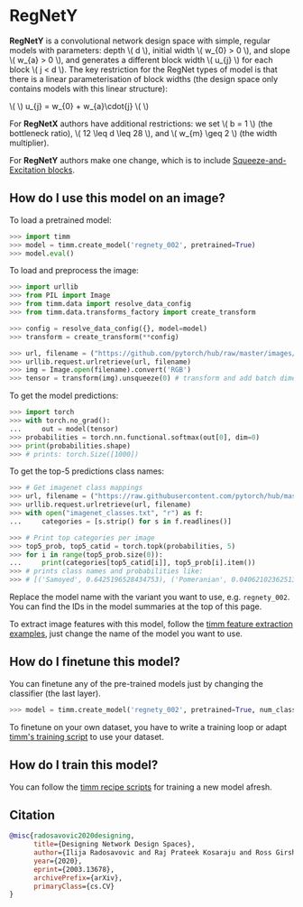# RegNetY

**RegNetY** is a convolutional network design space with simple, regular models with parameters: depth \\( d \\), initial width \\( w\_{0} > 0 \\), and slope \\( w\_{a} > 0 \\), and generates a different block width \\( u\_{j} \\) for each block \\( j < d \\). The key restriction for the RegNet types of model is that there is a linear parameterisation of block widths (the design space only contains models with this linear structure):

\\( \\) u\_{j} = w\_{0} + w\_{a}\cdot{j} \\( \\)

For **RegNetX** authors have additional restrictions: we set \\( b = 1 \\) (the bottleneck ratio), \\( 12 \leq d \leq 28 \\), and \\( w\_{m} \geq 2 \\) (the width multiplier).

For **RegNetY** authors make one change, which is to include [Squeeze-and-Excitation blocks](https://paperswithcode.com/method/squeeze-and-excitation-block).

## How do I use this model on an image?

To load a pretrained model:

```py
>>> import timm
>>> model = timm.create_model('regnety_002', pretrained=True)
>>> model.eval()
```

To load and preprocess the image:

```py
>>> import urllib
>>> from PIL import Image
>>> from timm.data import resolve_data_config
>>> from timm.data.transforms_factory import create_transform

>>> config = resolve_data_config({}, model=model)
>>> transform = create_transform(**config)

>>> url, filename = ("https://github.com/pytorch/hub/raw/master/images/dog.jpg", "dog.jpg")
>>> urllib.request.urlretrieve(url, filename)
>>> img = Image.open(filename).convert('RGB')
>>> tensor = transform(img).unsqueeze(0) # transform and add batch dimension
```

To get the model predictions:

```py
>>> import torch
>>> with torch.no_grad():
...     out = model(tensor)
>>> probabilities = torch.nn.functional.softmax(out[0], dim=0)
>>> print(probabilities.shape)
>>> # prints: torch.Size([1000])
```

To get the top-5 predictions class names:

```py
>>> # Get imagenet class mappings
>>> url, filename = ("https://raw.githubusercontent.com/pytorch/hub/master/imagenet_classes.txt", "imagenet_classes.txt")
>>> urllib.request.urlretrieve(url, filename)
>>> with open("imagenet_classes.txt", "r") as f:
...     categories = [s.strip() for s in f.readlines()]

>>> # Print top categories per image
>>> top5_prob, top5_catid = torch.topk(probabilities, 5)
>>> for i in range(top5_prob.size(0)):
...     print(categories[top5_catid[i]], top5_prob[i].item())
>>> # prints class names and probabilities like:
>>> # [('Samoyed', 0.6425196528434753), ('Pomeranian', 0.04062102362513542), ('keeshond', 0.03186424449086189), ('white wolf', 0.01739676296710968), ('Eskimo dog', 0.011717947199940681)]
```

Replace the model name with the variant you want to use, e.g. `regnety_002`. You can find the IDs in the model summaries at the top of this page.

To extract image features with this model, follow the [timm feature extraction examples](../feature_extraction), just change the name of the model you want to use.

## How do I finetune this model?

You can finetune any of the pre-trained models just by changing the classifier (the last layer).

```py
>>> model = timm.create_model('regnety_002', pretrained=True, num_classes=NUM_FINETUNE_CLASSES)
```
To finetune on your own dataset, you have to write a training loop or adapt [timm's training
script](https://github.com/rwightman/pytorch-image-models/blob/master/train.py) to use your dataset.

## How do I train this model?

You can follow the [timm recipe scripts](../training_script) for training a new model afresh.

## Citation

```BibTeX
@misc{radosavovic2020designing,
      title={Designing Network Design Spaces},
      author={Ilija Radosavovic and Raj Prateek Kosaraju and Ross Girshick and Kaiming He and Piotr Dollár},
      year={2020},
      eprint={2003.13678},
      archivePrefix={arXiv},
      primaryClass={cs.CV}
}
```

<!--
Type: model-index
Collections:
- Name: RegNetY
  Paper:
    Title: Designing Network Design Spaces
    URL: https://paperswithcode.com/paper/designing-network-design-spaces
Models:
- Name: regnety_002
  In Collection: RegNetY
  Metadata:
    FLOPs: 255754236
    Parameters: 3160000
    File Size: 12782926
    Architecture:
    - 1x1 Convolution
    - Batch Normalization
    - Convolution
    - Dense Connections
    - Global Average Pooling
    - Grouped Convolution
    - ReLU
    - Squeeze-and-Excitation Block
    Tasks:
    - Image Classification
    Training Techniques:
    - SGD with Momentum
    - Weight Decay
    Training Data:
    - ImageNet
    Training Resources: 8x NVIDIA V100 GPUs
    ID: regnety_002
    Epochs: 100
    Crop Pct: '0.875'
    Momentum: 0.9
    Batch Size: 1024
    Image Size: '224'
    Weight Decay: 5.0e-05
    Interpolation: bicubic
  Code: https://github.com/rwightman/pytorch-image-models/blob/d8e69206be253892b2956341fea09fdebfaae4e3/timm/models/regnet.py#L409
  Weights: https://github.com/rwightman/pytorch-image-models/releases/download/v0.1-regnet/regnety_002-e68ca334.pth
  Results:
  - Task: Image Classification
    Dataset: ImageNet
    Metrics:
      Top 1 Accuracy: 70.28%
      Top 5 Accuracy: 89.55%
- Name: regnety_004
  In Collection: RegNetY
  Metadata:
    FLOPs: 515664568
    Parameters: 4340000
    File Size: 17542753
    Architecture:
    - 1x1 Convolution
    - Batch Normalization
    - Convolution
    - Dense Connections
    - Global Average Pooling
    - Grouped Convolution
    - ReLU
    - Squeeze-and-Excitation Block
    Tasks:
    - Image Classification
    Training Techniques:
    - SGD with Momentum
    - Weight Decay
    Training Data:
    - ImageNet
    Training Resources: 8x NVIDIA V100 GPUs
    ID: regnety_004
    Epochs: 100
    Crop Pct: '0.875'
    Momentum: 0.9
    Batch Size: 1024
    Image Size: '224'
    Weight Decay: 5.0e-05
    Interpolation: bicubic
  Code: https://github.com/rwightman/pytorch-image-models/blob/d8e69206be253892b2956341fea09fdebfaae4e3/timm/models/regnet.py#L415
  Weights: https://github.com/rwightman/pytorch-image-models/releases/download/v0.1-regnet/regnety_004-0db870e6.pth
  Results:
  - Task: Image Classification
    Dataset: ImageNet
    Metrics:
      Top 1 Accuracy: 74.02%
      Top 5 Accuracy: 91.76%
- Name: regnety_006
  In Collection: RegNetY
  Metadata:
    FLOPs: 771746928
    Parameters: 6060000
    File Size: 24394127
    Architecture:
    - 1x1 Convolution
    - Batch Normalization
    - Convolution
    - Dense Connections
    - Global Average Pooling
    - Grouped Convolution
    - ReLU
    - Squeeze-and-Excitation Block
    Tasks:
    - Image Classification
    Training Techniques:
    - SGD with Momentum
    - Weight Decay
    Training Data:
    - ImageNet
    Training Resources: 8x NVIDIA V100 GPUs
    ID: regnety_006
    Epochs: 100
    Crop Pct: '0.875'
    Momentum: 0.9
    Batch Size: 1024
    Image Size: '224'
    Weight Decay: 5.0e-05
    Interpolation: bicubic
  Code: https://github.com/rwightman/pytorch-image-models/blob/d8e69206be253892b2956341fea09fdebfaae4e3/timm/models/regnet.py#L421
  Weights: https://github.com/rwightman/pytorch-image-models/releases/download/v0.1-regnet/regnety_006-c67e57ec.pth
  Results:
  - Task: Image Classification
    Dataset: ImageNet
    Metrics:
      Top 1 Accuracy: 75.27%
      Top 5 Accuracy: 92.53%
- Name: regnety_008
  In Collection: RegNetY
  Metadata:
    FLOPs: 1023448952
    Parameters: 6260000
    File Size: 25223268
    Architecture:
    - 1x1 Convolution
    - Batch Normalization
    - Convolution
    - Dense Connections
    - Global Average Pooling
    - Grouped Convolution
    - ReLU
    - Squeeze-and-Excitation Block
    Tasks:
    - Image Classification
    Training Techniques:
    - SGD with Momentum
    - Weight Decay
    Training Data:
    - ImageNet
    Training Resources: 8x NVIDIA V100 GPUs
    ID: regnety_008
    Epochs: 100
    Crop Pct: '0.875'
    Momentum: 0.9
    Batch Size: 1024
    Image Size: '224'
    Weight Decay: 5.0e-05
    Interpolation: bicubic
  Code: https://github.com/rwightman/pytorch-image-models/blob/d8e69206be253892b2956341fea09fdebfaae4e3/timm/models/regnet.py#L427
  Weights: https://github.com/rwightman/pytorch-image-models/releases/download/v0.1-regnet/regnety_008-dc900dbe.pth
  Results:
  - Task: Image Classification
    Dataset: ImageNet
    Metrics:
      Top 1 Accuracy: 76.32%
      Top 5 Accuracy: 93.07%
- Name: regnety_016
  In Collection: RegNetY
  Metadata:
    FLOPs: 2070895094
    Parameters: 11200000
    File Size: 45115589
    Architecture:
    - 1x1 Convolution
    - Batch Normalization
    - Convolution
    - Dense Connections
    - Global Average Pooling
    - Grouped Convolution
    - ReLU
    - Squeeze-and-Excitation Block
    Tasks:
    - Image Classification
    Training Techniques:
    - SGD with Momentum
    - Weight Decay
    Training Data:
    - ImageNet
    Training Resources: 8x NVIDIA V100 GPUs
    ID: regnety_016
    Epochs: 100
    Crop Pct: '0.875'
    Momentum: 0.9
    Batch Size: 1024
    Image Size: '224'
    Weight Decay: 5.0e-05
    Interpolation: bicubic
  Code: https://github.com/rwightman/pytorch-image-models/blob/d8e69206be253892b2956341fea09fdebfaae4e3/timm/models/regnet.py#L433
  Weights: https://github.com/rwightman/pytorch-image-models/releases/download/v0.1-regnet/regnety_016-54367f74.pth
  Results:
  - Task: Image Classification
    Dataset: ImageNet
    Metrics:
      Top 1 Accuracy: 77.87%
      Top 5 Accuracy: 93.73%
- Name: regnety_032
  In Collection: RegNetY
  Metadata:
    FLOPs: 4081118714
    Parameters: 19440000
    File Size: 78084523
    Architecture:
    - 1x1 Convolution
    - Batch Normalization
    - Convolution
    - Dense Connections
    - Global Average Pooling
    - Grouped Convolution
    - ReLU
    - Squeeze-and-Excitation Block
    Tasks:
    - Image Classification
    Training Techniques:
    - SGD with Momentum
    - Weight Decay
    Training Data:
    - ImageNet
    Training Resources: 8x NVIDIA V100 GPUs
    ID: regnety_032
    Epochs: 100
    Crop Pct: '0.875'
    Momentum: 0.9
    Batch Size: 512
    Image Size: '224'
    Weight Decay: 5.0e-05
    Interpolation: bicubic
  Code: https://github.com/rwightman/pytorch-image-models/blob/d8e69206be253892b2956341fea09fdebfaae4e3/timm/models/regnet.py#L439
  Weights: https://github.com/rwightman/pytorch-image-models/releases/download/v0.1-weights/regnety_032_ra-7f2439f9.pth
  Results:
  - Task: Image Classification
    Dataset: ImageNet
    Metrics:
      Top 1 Accuracy: 82.01%
      Top 5 Accuracy: 95.91%
- Name: regnety_040
  In Collection: RegNetY
  Metadata:
    FLOPs: 5105933432
    Parameters: 20650000
    File Size: 82913909
    Architecture:
    - 1x1 Convolution
    - Batch Normalization
    - Convolution
    - Dense Connections
    - Global Average Pooling
    - Grouped Convolution
    - ReLU
    - Squeeze-and-Excitation Block
    Tasks:
    - Image Classification
    Training Techniques:
    - SGD with Momentum
    - Weight Decay
    Training Data:
    - ImageNet
    Training Resources: 8x NVIDIA V100 GPUs
    ID: regnety_040
    Epochs: 100
    Crop Pct: '0.875'
    Momentum: 0.9
    Batch Size: 512
    Image Size: '224'
    Weight Decay: 5.0e-05
    Interpolation: bicubic
  Code: https://github.com/rwightman/pytorch-image-models/blob/d8e69206be253892b2956341fea09fdebfaae4e3/timm/models/regnet.py#L445
  Weights: https://github.com/rwightman/pytorch-image-models/releases/download/v0.1-regnet/regnety_040-f0d569f9.pth
  Results:
  - Task: Image Classification
    Dataset: ImageNet
    Metrics:
      Top 1 Accuracy: 79.23%
      Top 5 Accuracy: 94.64%
- Name: regnety_064
  In Collection: RegNetY
  Metadata:
    FLOPs: 8167730444
    Parameters: 30580000
    File Size: 122751416
    Architecture:
    - 1x1 Convolution
    - Batch Normalization
    - Convolution
    - Dense Connections
    - Global Average Pooling
    - Grouped Convolution
    - ReLU
    - Squeeze-and-Excitation Block
    Tasks:
    - Image Classification
    Training Techniques:
    - SGD with Momentum
    - Weight Decay
    Training Data:
    - ImageNet
    Training Resources: 8x NVIDIA V100 GPUs
    ID: regnety_064
    Epochs: 100
    Crop Pct: '0.875'
    Momentum: 0.9
    Batch Size: 512
    Image Size: '224'
    Weight Decay: 5.0e-05
    Interpolation: bicubic
  Code: https://github.com/rwightman/pytorch-image-models/blob/d8e69206be253892b2956341fea09fdebfaae4e3/timm/models/regnet.py#L451
  Weights: https://github.com/rwightman/pytorch-image-models/releases/download/v0.1-regnet/regnety_064-0a48325c.pth
  Results:
  - Task: Image Classification
    Dataset: ImageNet
    Metrics:
      Top 1 Accuracy: 79.73%
      Top 5 Accuracy: 94.76%
- Name: regnety_080
  In Collection: RegNetY
  Metadata:
    FLOPs: 10233621420
    Parameters: 39180000
    File Size: 157124671
    Architecture:
    - 1x1 Convolution
    - Batch Normalization
    - Convolution
    - Dense Connections
    - Global Average Pooling
    - Grouped Convolution
    - ReLU
    - Squeeze-and-Excitation Block
    Tasks:
    - Image Classification
    Training Techniques:
    - SGD with Momentum
    - Weight Decay
    Training Data:
    - ImageNet
    Training Resources: 8x NVIDIA V100 GPUs
    ID: regnety_080
    Epochs: 100
    Crop Pct: '0.875'
    Momentum: 0.9
    Batch Size: 512
    Image Size: '224'
    Weight Decay: 5.0e-05
    Interpolation: bicubic
  Code: https://github.com/rwightman/pytorch-image-models/blob/d8e69206be253892b2956341fea09fdebfaae4e3/timm/models/regnet.py#L457
  Weights: https://github.com/rwightman/pytorch-image-models/releases/download/v0.1-regnet/regnety_080-e7f3eb93.pth
  Results:
  - Task: Image Classification
    Dataset: ImageNet
    Metrics:
      Top 1 Accuracy: 79.87%
      Top 5 Accuracy: 94.83%
- Name: regnety_120
  In Collection: RegNetY
  Metadata:
    FLOPs: 15542094856
    Parameters: 51820000
    File Size: 207743949
    Architecture:
    - 1x1 Convolution
    - Batch Normalization
    - Convolution
    - Dense Connections
    - Global Average Pooling
    - Grouped Convolution
    - ReLU
    - Squeeze-and-Excitation Block
    Tasks:
    - Image Classification
    Training Techniques:
    - SGD with Momentum
    - Weight Decay
    Training Data:
    - ImageNet
    Training Resources: 8x NVIDIA V100 GPUs
    ID: regnety_120
    Epochs: 100
    Crop Pct: '0.875'
    Momentum: 0.9
    Batch Size: 512
    Image Size: '224'
    Weight Decay: 5.0e-05
    Interpolation: bicubic
  Code: https://github.com/rwightman/pytorch-image-models/blob/d8e69206be253892b2956341fea09fdebfaae4e3/timm/models/regnet.py#L463
  Weights: https://github.com/rwightman/pytorch-image-models/releases/download/v0.1-regnet/regnety_120-721ba79a.pth
  Results:
  - Task: Image Classification
    Dataset: ImageNet
    Metrics:
      Top 1 Accuracy: 80.38%
      Top 5 Accuracy: 95.12%
- Name: regnety_160
  In Collection: RegNetY
  Metadata:
    FLOPs: 20450196852
    Parameters: 83590000
    File Size: 334916722
    Architecture:
    - 1x1 Convolution
    - Batch Normalization
    - Convolution
    - Dense Connections
    - Global Average Pooling
    - Grouped Convolution
    - ReLU
    - Squeeze-and-Excitation Block
    Tasks:
    - Image Classification
    Training Techniques:
    - SGD with Momentum
    - Weight Decay
    Training Data:
    - ImageNet
    Training Resources: 8x NVIDIA V100 GPUs
    ID: regnety_160
    Epochs: 100
    Crop Pct: '0.875'
    Momentum: 0.9
    Batch Size: 512
    Image Size: '224'
    Weight Decay: 5.0e-05
    Interpolation: bicubic
  Code: https://github.com/rwightman/pytorch-image-models/blob/d8e69206be253892b2956341fea09fdebfaae4e3/timm/models/regnet.py#L469
  Weights: https://github.com/rwightman/pytorch-image-models/releases/download/v0.1-regnet/regnety_160-d64013cd.pth
  Results:
  - Task: Image Classification
    Dataset: ImageNet
    Metrics:
      Top 1 Accuracy: 80.28%
      Top 5 Accuracy: 94.97%
- Name: regnety_320
  In Collection: RegNetY
  Metadata:
    FLOPs: 41492618394
    Parameters: 145050000
    File Size: 580891965
    Architecture:
    - 1x1 Convolution
    - Batch Normalization
    - Convolution
    - Dense Connections
    - Global Average Pooling
    - Grouped Convolution
    - ReLU
    - Squeeze-and-Excitation Block
    Tasks:
    - Image Classification
    Training Techniques:
    - SGD with Momentum
    - Weight Decay
    Training Data:
    - ImageNet
    Training Resources: 8x NVIDIA V100 GPUs
    ID: regnety_320
    Epochs: 100
    Crop Pct: '0.875'
    Momentum: 0.9
    Batch Size: 256
    Image Size: '224'
    Weight Decay: 5.0e-05
    Interpolation: bicubic
  Code: https://github.com/rwightman/pytorch-image-models/blob/d8e69206be253892b2956341fea09fdebfaae4e3/timm/models/regnet.py#L475
  Weights: https://github.com/rwightman/pytorch-image-models/releases/download/v0.1-regnet/regnety_320-ba464b29.pth
  Results:
  - Task: Image Classification
    Dataset: ImageNet
    Metrics:
      Top 1 Accuracy: 80.8%
      Top 5 Accuracy: 95.25%
-->

